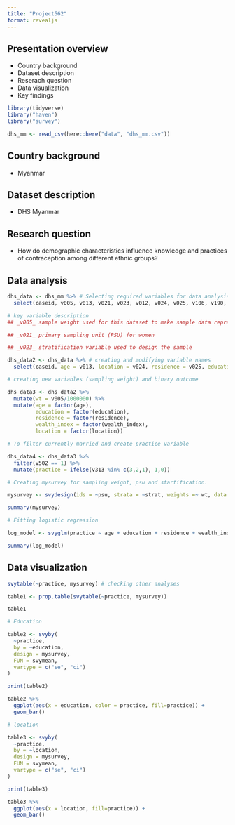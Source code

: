 ```yaml
---
title: "Project562"
format: revealjs
---
```


## Presentation overview

* Country background
* Dataset description
* Reserach question
* Data visualization
* Key findings


```r
library(tidyverse)
library("haven")
library("survey")

dhs_mm <- read_csv(here::here("data", "dhs_mm.csv"))
```

## Country background

* Myanmar


## Dataset description

* DHS Myanmar

## Research question 

* How do demographic characteristics influence knowledge and practices of contraception among different ethnic groups? 


## Data analysis


```r
dhs_data <- dhs_mm %>% # Selecting required variables for data analysis
  select(caseid, v005, v013, v021, v023, v012, v024, v025, v106, v190, v301, v302, v302a, v304_01:v304_20, v305_01:v305_20, v307_01:v307_20, v312, v313, v326, v323, v501, v626a, v502)
```



```r
# key variable description
## _v005_ sample weight used for this dataset to make sample data representative of the entire population. It will be divided this variable by 1,000,000 to get the correct sampling weight.

## _v021_ primary sampling unit (PSU) for women

## _v023_ stratification variable used to design the sample

dhs_data2 <- dhs_data %>% # creating and modifying variable names
  select(caseid, age = v013, location = v024, residence = v025, education = v106, wealth_index = v190, v313, v005, psu = v021, strat = v023, v012, v024, v025, v106, v301, v302, v302a, v304_01:v304_20, v305_01:v305_20, v307_01:v307_20, v312, v313, v326, v323, v501, v626a, v502)
```



```r
# creating new variables (sampling weight) and binary outcome

dhs_data3 <- dhs_data2 %>% 
  mutate(wt = v005/1000000) %>%
  mutate(age = factor(age),
         education = factor(education),
         residence = factor(residence),
         wealth_index = factor(wealth_index),
         location = factor(location))
```



```r
# To filter currently married and create practice variable

dhs_data4 <- dhs_data3 %>% 
  filter(v502 == 1) %>% 
  mutate(practice = ifelse(v313 %in% c(3,2,1), 1,0))
```



```r
# Creating mysurvey for sampling weight, psu and startification.

mysurvey <- svydesign(ids = ~psu, strata = ~strat, weights =~ wt, data = dhs_data4)  

summary(mysurvey)
```



```r
# Fitting logistic regression

log_model <- svyglm(practice ~ age + education + residence + wealth_index, design = mysurvey, family = binomial(link = "logit"))

summary(log_model)
```


## Data visualization

```r
svytable(~practice, mysurvey) # checking other analyses
```


```r
table1 <- prop.table(svytable(~practice, mysurvey))

table1
```



```r
# Education

table2 <- svyby(
  ~practice,
  by = ~education,
  design = mysurvey,
  FUN = svymean,
  vartype = c("se", "ci")
)

print(table2)
```


```r
table2 %>% 
  ggplot(aes(x = education, color = practice, fill=practice)) +
  geom_bar()
```



```r
# location

table3 <- svyby(
  ~practice,
  by = ~location,
  design = mysurvey,
  FUN = svymean,
  vartype = c("se", "ci")
)

print(table3)
```

```r
table3 %>% 
  ggplot(aes(x = location, fill=practice)) +
  geom_bar()



```

















